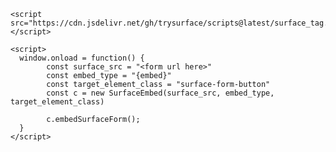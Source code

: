```
<script src="https://cdn.jsdelivr.net/gh/trysurface/scripts@latest/surface_tag.min.js"></script>

<script>
  window.onload = function() {
		const surface_src = "<form url here>"
		const embed_type = "{embed}"
		const target_element_class = "surface-form-button"
		const c = new SurfaceEmbed(surface_src, embed_type, target_element_class)

		c.embedSurfaceForm();
  }
</script>
```
